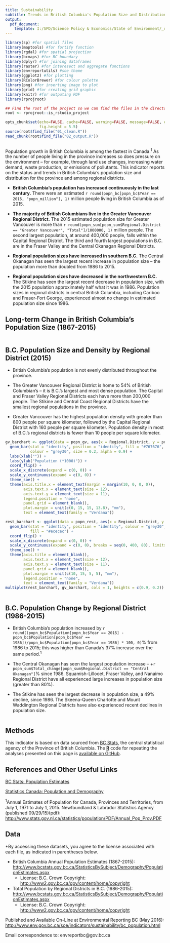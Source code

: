 ```yaml
---
title: Sustainability
subtitle: Trends in British Columbia's Population Size and Distribution
output:
  pdf_document:
    template: I:/SPD/Science Policy & Economics/State of Environment/_dev/templates/print_ver_template.tex
---
```


```r
library(sp) #for spatial files
library(maptools) #for fortify function
library(rgdal) #for spatial projection
library(bcmaps) #for BC boundary
library(dplyr) #for joining dataframes
library(raster) #for interesect and aggregate functions
library(envreportutils) #soe theme
library(ggplot2) #for plotting
library(RColorBrewer) #for colour palette
library(png) #for inserting image to plot
library(grid) #for creating grid graphic
library(knitr) #for outputing PDF
library(rprojroot)

## Find the root of the project so we can find the files in the directory tree.
root <- rprojroot::is_rstudio_project

opts_chunk$set(echo=FALSE, cache=FALSE, warning=FALSE, message=FALSE, error=FALSE,
               fig.height = 5.5)
source(root$find_file("01_clean.R"))
read_chunk(root$find_file("02_output.R"))
```

```r
```
Population growth in British Columbia is among the fastest in Canada.^1^ As the number of people living in the province increases so does pressure on the environment -- for example, through land use changes, increasing water demand, waste production, or emissions of pollutants. This indicator reports on the status and trends in British Columbia's population size and distribution for the province and among regional districts.

* **British Columbia's population has increased continuously in the last century.** There were an estimated `r round(popn_bc[popn_bc$Year == 2015, "popn_million"], 1)` million people living in British Columbia as of 2015.

* **The majority of British Columbians live in the Greater Vancouver Regional District.** The 2015 estimated population size for Greater Vancouver is more than `r round(popn_sum[popn_sum$Regional.District == "Greater Vancouver", "Total"]/1000000, 1)` million people. The second largest population, at around 400,000 people, falls within the Capital Regional District. The third and fourth largest populations in B.C. are in the Fraser Valley and the Central Okanagan Regional Districts.

* **Regional population sizes have increased in southern B.C.** The Central Okanagan has seen the largest recent increase in population size -- the population more than doubled from 1986 to 2015.

* **Regional population sizes have decreased in the northwestern B.C.** The Stikine has seen the largest recent decrease in population size, with the 2015 population approximately half what it was in 1986. Population sizes in regional districts in central British Columbia, including Cariboo and Fraser-Fort George, experienced almost no change in estimated population size since 1986.
\newpage

## Long-term Change in British Columbia's Population Size (1867-2015)

```r
```

## B.C. Population Size and Density by Regional District (2015)

* British Columbia's population is not evenly distributed throughout the province.

* The Greater Vancouver Regional District is home to 54% of British Columbian's -- it is B.C.'s largest and most dense population. The Capital and Fraser Valley Regional Districts each have more than 200,000 people. The Stikine and Central Coast Regional Districts have the smallest regional populations in the province.

* Greater Vancouver has the highest population density with greater than 800 people per square kilometer, followed by the Capital Regional District with 160 people per square kilometer. Population density in most of B.C.'s regional districts is fewer than 10 people per square kilometer.

\newpage

```r


gv_barchart <- ggplot(data = popn_gv, aes(x = Regional.District, y = popn_thousand)) +
  geom_bar(stat = "identity", position = "identity", fill = "#767676", 
           colour = "grey30", size = 0.2, alpha = 0.9) +
  labs(xlab("")) +
  labs(ylab("Population (*1000)")) +
  coord_flip() +
  scale_x_discrete(expand = c(0, 0)) +
  scale_y_continuous(expand = c(0, 0)) +
  theme_soe() +
  theme(axis.title.x = element_text(margin = margin(10, 0, 0, 0)),
        axis.text.x = element_text(size = 12),
        axis.text.y = element_text(size = 11),
        legend.position = "none",
        panel.grid = element_blank(),
        plot.margin = unit(c(0, 15, 15, 13.8), "mm"),
        text = element_text(family = "Verdana")) 

rest_barchart <- ggplot(data = popn_rest, aes(x = Regional.District, y = popn_thousand)) +
  geom_bar(stat = "identity", position = "identity", colour = "grey30", size = 0.3, alpha = 0.9,
           fill = "#ececec") +
  coord_flip() +
  scale_x_discrete(expand = c(0, 0)) +
  scale_y_continuous(expand = c(0, 0), breaks = seq(0, 400, 80), limits = c(0, 400)) +
  theme_soe() +
  theme(axis.title = element_blank(),
        axis.text.x = element_text(size = 12),
        axis.text.y = element_text(size = 11),
        panel.grid = element_blank(),
        plot.margin = unit(c(10, 15, 5, 5), "mm"),
        legend.position = "none",
        text = element_text(family = "Verdana")) 
multiplot(rest_barchart, gv_barchart, cols = 1, heights = c(0.9, 0.2))
```

\newpage

```r
```

\newpage

## B.C. Population Change by Regional District (1986-2015)
* British Columbia's population increased by `r round((popn_bc$Population[popn_bc$Year == 2015] - popn_bc$Population[popn_bc$Year == 1986])/popn_bc$Population[popn_bc$Year == 1986] * 100, 0)`% from 1986 to 2015; this was higher than Canada's 37% increase over the same period.^1^

* The Central Okanagan has seen the largest population increase -- +`r popn_sum$Total_change[popn_sum$Regional.District == "Central Okanagan"]`% since 1986. Squamish-Lillooet, Fraser Valley, and Nanaimo Regional District have all experienced large increases in population size (greater than 80%).

* The Stikine has seen the largest decrease in population size, a 49% decline, since 1986. The Skeena-Queen Charlotte and Mount Waddington Regional Districts have also experienced recent declines in population size.

```r
```

\newpage

## Methods
This indicator is based on data sourced from [BC Stats](http://bcstats.gov.bc.ca/Home.aspx), the central statistical agency of the Province of British Columbia. The [**R**](https://www.r-project.org/) code for repeating the analyses presented on this page is [available on GitHub](https://github.com/bcgov/bc_population_indicator).

## References and Other Useful Links

[BC Stats: Population Estimates](http://www.bcstats.gov.bc.ca/StatisticsBySubject/Demography/PopulationEstimates.aspx)

[Statistics Canada: Population and Demography](http://www5.statcan.gc.ca/subject-sujet/theme-theme.action?pid=3867&lang=eng&more=0)

^1^Annual Estimates of Population for Canada, Provinces and Territories, from July 1, 1971 to July 1, 2015. Newfoundland & Labrador Statistics Agency (published 09/29/15)(pdf):
<http://www.stats.gov.nl.ca/statistics/population/PDF/Annual_Pop_Prov.PDF>


## Data

\*By accessing these datasets, you agree to the license associated with each file, as indicated in parentheses below.

* British Columbia Annual Population Estimates (1867-2015):  <http://www.bcstats.gov.bc.ca/StatisticsBySubject/Demography/PopulationEstimates.aspx>
    - License: B.C. Crown Copyright: <http://www2.gov.bc.ca/gov/content/home/copyright>

* Total Population by Regional Districts in B.C. (1986-2015): <http://www.bcstats.gov.bc.ca/StatisticsBySubject/Demography/PopulationEstimates.aspx>
    - License: B.C. Crown Copyright: <http://www2.gov.bc.ca/gov/content/home/copyright>


Published and Available On-Line at Environmental Reporting BC (May
2016):
<http://www.env.gov.bc.ca/soe/indicators/sustainability/bc_population.html>

Email correspondence to: envreportbc@gov.bc.ca
